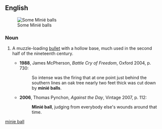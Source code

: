 ==English==
[[Image:Minie_Balls.jpg|thumb|Some Minié balls]]

===Noun===
{{en-noun|head=[[w:Claude Etienne Minié|Minié]] [[ball]]}}

# {{context|historical|lang=en}} A muzzle-loading [[bullet]] with a hollow base, much used in the second half of the nineteenth century.
#* '''1988''', James McPherson, ''Battle Cry of Freedom'', Oxford 2004, p. 730:
#*: So intense was the firing that at one point just behind the southern lines an oak tree nearly two feet thick was cut down by '''minié balls'''.
#* '''2006''', Thomas Pynchon, ''Against the Day'', Vintage 2007, p. 112:
#*: '''Minié ball''', judging from everybody else's wounds around that time.

[[Category:English terms spelled with É|minie ball]]